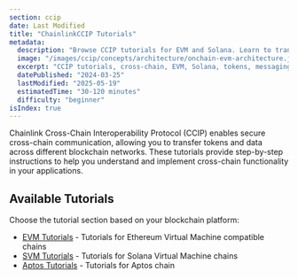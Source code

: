 ```yaml
---
section: ccip
date: Last Modified
title: "ChainlinkCCIP Tutorials"
metadata:
  description: "Browse CCIP tutorials for EVM and Solana. Learn to transfer tokens, send messages, test locally, and build secure cross‑chain apps step‑by‑step."
  image: "/images/ccip/concepts/architecture/onchain-evm-architecture.jpg"
  excerpt: "CCIP tutorials, cross‑chain, EVM, Solana, tokens, messaging, guides, ERC20"
  datePublished: "2024-03-25"
  lastModified: "2025-05-19"
  estimatedTime: "30-120 minutes"
  difficulty: "beginner"
isIndex: true
---
```


Chainlink Cross-Chain Interoperability Protocol (CCIP) enables secure cross-chain communication, allowing you to transfer tokens and data across different blockchain networks. These tutorials provide step-by-step instructions to help you understand and implement cross-chain functionality in your applications.

## Available Tutorials

Choose the tutorial section based on your blockchain platform:

- [EVM Tutorials](/ccip/tutorials/evm) - Tutorials for Ethereum Virtual Machine compatible chains
- [SVM Tutorials](/ccip/tutorials/svm) - Tutorials for Solana Virtual Machine chains
- [Aptos Tutorials](/ccip/tutorials/aptos) - Tutorials for Aptos chain
